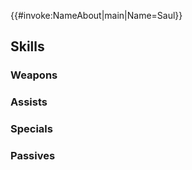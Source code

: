 {{#invoke:NameAbout|main|Name=Saul}}{{HeroPage Tabs}}
{{Hero Infobox
|Name=Saul
|Title=Loving Shepherd
|WeaponType=Colorless Staff
|MoveType=Infantry
|Origin=Fire Emblem: The Binding Blade
|Gender=Male
|actorEN=Damien Haas
|actorJP=佐藤元
|artist=とよた瑣織
|randomStartTime=2023-07-08T07:00:00Z
|additionDate=June 7, 2023
|releaseDate=June 8, 2023
|poolDate=June 30, 2023
|poolRarities=3,4
|cv1=5
|cv2=600200
|TagID=サウル
|InternalID=958
|Properties=
|description=A priest of Saint Elimine who cannot refrain from speaking with any beautiful woman he comes across in his travels. Appears in Fire Emblem: The Binding Blade.
}}
{{Stats Page
|Lv1HP=15|Lv1ATK=12|Lv1SPD=9|Lv1DEF=3|Lv1RES=12
|GRHP=50|GRATK=65|GRSPD=80|GRDEF=30|GRRES=65
}}
==Skills==
===Weapons===
{{Weapons Table
|weapon1=Assault
|weapon1Unlock=1
|weapon2=Incurable
|weapon2Unlock=3
|weapon3=Incurable+
|weapon3Unlock=5
}}
===Assists===
{{Assists Table
|assist1=Heal
|assist1Default=1
|assist1Unlock=1
|assist2=Reconcile
|assist2Default=3
|assist2Unlock=2
|assist3=Restore
|assist3Default=4
|assist3Unlock=3
|assist4=Restore+
|assist4Default=5
|assist4Unlock=5
}}
===Specials===
{{Specials Table
|special1=Imbue
|special1Default=4
|special1Unlock=2
|special2=Heavenly Light
|special2Default=5
|special2Unlock=3
}}
===Passives===
{{Passives Table
|passiveA1=Distant Def 1
|passiveA2=Distant Def 2
|passiveA3=Distant Def 3
|passiveA1Unlock=3
|passiveA2Unlock=4
|passiveA3Unlock=5
|passiveC1=Spur Res 1
|passiveC2=Drive Res 1
|passiveC3=Drive Res 2
|passiveC1Unlock=1
|passiveC2Unlock=2
|passiveC3Unlock=4
}}
{{Heroes Navbox}}